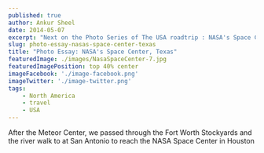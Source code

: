 ```yaml
---
published: true
author: Ankur Sheel
date: 2014-05-07
excerpt: "Next on the Photo Series of The USA roadtrip : NASA's Space Center"
slug: photo-essay-nasas-space-center-texas
title: "Photo Essay: NASA's Space Center, Texas"
featuredImage: ./images/NasaSpaceCenter-7.jpg
featuredImagePosition: top 40% center
imageFacebook: './image-facebook.png'
imageTwitter: './image-twitter.png'
tags:
    - North America
    - travel
    - USA
---
```


After the Meteor Center, we passed through the Fort Worth Stockyards and the river walk to at San Antonio to reach the
NASA Space Center in Houston

<ImageGallery relativeDirectory={props.path} />
